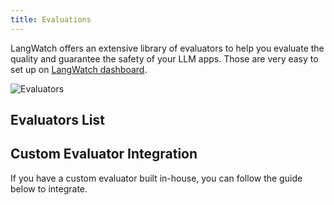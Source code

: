 ```yaml
---
title: Evaluations
---
```


LangWatch offers an extensive library of evaluators to help you evaluate the quality and guarantee the safety of your LLM apps.
Those are very easy to set up on [LangWatch dashboard](https://app.langwatch.com/).

![Evaluators](/images/screenshot-evaluators.png)

## Evaluators List


<EvaluatorsList />

## Custom Evaluator Integration

If you have a custom evaluator built in-house, you can follow the guide below to integrate.

<CardGroup cols={1}>
  <Card
    title="Custom Evaluator Integration"
    icon="link"
    href="./custom-evaluator-integration"
  />
</CardGroup>
